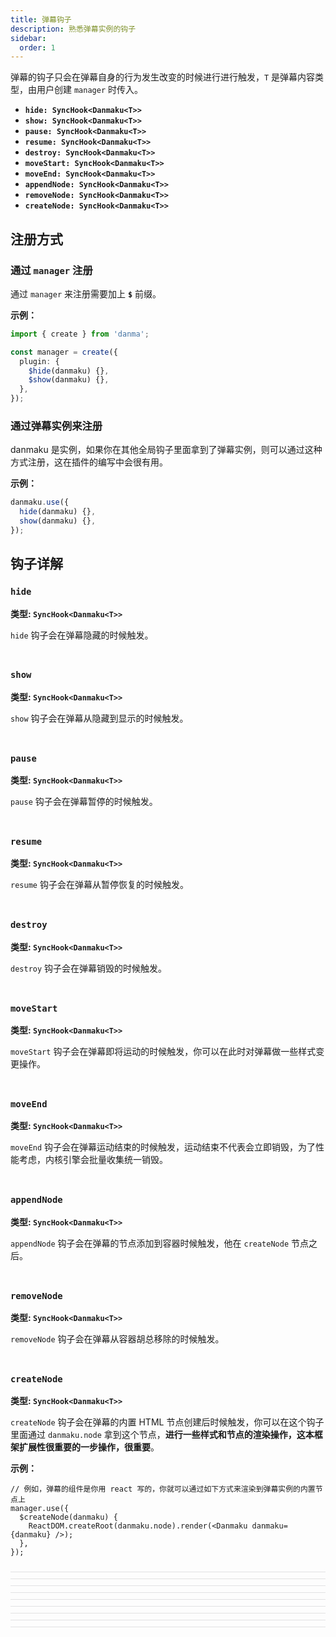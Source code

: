 ```yaml
---
title: 弹幕钩子
description: 熟悉弹幕实例的钩子
sidebar:
  order: 1
---
```


弹幕的钩子只会在弹幕自身的行为发生改变的时候进行进行触发，`T` 是弹幕内容类型，由用户创建 `manager` 时传入。

- **`hide: SyncHook<Danmaku<T>>`**
- **`show: SyncHook<Danmaku<T>>`**
- **`pause: SyncHook<Danmaku<T>>`**
- **`resume: SyncHook<Danmaku<T>>`**
- **`destroy: SyncHook<Danmaku<T>>`**
- **`moveStart: SyncHook<Danmaku<T>>`**
- **`moveEnd: SyncHook<Danmaku<T>>`**
- **`appendNode: SyncHook<Danmaku<T>>`**
- **`removeNode: SyncHook<Danmaku<T>>`**
- **`createNode: SyncHook<Danmaku<T>>`**

## 注册方式

### 通过 `manager` 注册

通过 `manager` 来注册需要加上 **`$`** 前缀。

**示例：**

```ts
import { create } from 'danma';

const manager = create({
  plugin: {
    $hide(danmaku) {},
    $show(danmaku) {},
  },
});
```

### 通过弹幕实例来注册

danmaku 是实例，如果你在其他全局钩子里面拿到了弹幕实例，则可以通过这种方式注册，这在插件的编写中会很有用。

**示例：**

```ts
danmaku.use({
  hide(danmaku) {},
  show(danmaku) {},
});
```

## 钩子详解

### `hide`

**类型: `SyncHook<Danmaku<T>>`**

`hide` 钩子会在弹幕隐藏的时候触发。

<div style="border-bottom: 0.5px solid #e2e2e3; padding: 10px 0" />

### `show`

**类型: `SyncHook<Danmaku<T>>`**

`show` 钩子会在弹幕从隐藏到显示的时候触发。

<div style="border-bottom: 0.5px solid #e2e2e3; padding: 10px 0" />

### `pause`

**类型: `SyncHook<Danmaku<T>>`**

`pause` 钩子会在弹幕暂停的时候触发。

<div style="border-bottom: 0.5px solid #e2e2e3; padding: 10px 0" />

### `resume`

**类型: `SyncHook<Danmaku<T>>`**

`resume` 钩子会在弹幕从暂停恢复的时候触发。

<div style="border-bottom: 0.5px solid #e2e2e3; padding: 10px 0" />

### `destroy`

**类型: `SyncHook<Danmaku<T>>`**

`destroy` 钩子会在弹幕销毁的时候触发。

<div style="border-bottom: 0.5px solid #e2e2e3; padding: 10px 0" />

### `moveStart`

**类型: `SyncHook<Danmaku<T>>`**

`moveStart` 钩子会在弹幕即将运动的时候触发，你可以在此时对弹幕做一些样式变更操作。

<div style="border-bottom: 0.5px solid #e2e2e3; padding: 10px 0" />

### `moveEnd`

**类型: `SyncHook<Danmaku<T>>`**

`moveEnd` 钩子会在弹幕运动结束的时候触发，运动结束不代表会立即销毁，为了性能考虑，内核引擎会批量收集统一销毁。

<div style="border-bottom: 0.5px solid #e2e2e3; padding: 10px 0" />

### `appendNode`

**类型: `SyncHook<Danmaku<T>>`**

`appendNode` 钩子会在弹幕的节点添加到容器时候触发，他在 `createNode` 节点之后。

<div style="border-bottom: 0.5px solid #e2e2e3; padding: 10px 0" />

### `removeNode`

**类型: `SyncHook<Danmaku<T>>`**

`removeNode` 钩子会在弹幕从容器胡总移除的时候触发。

<div style="border-bottom: 0.5px solid #e2e2e3; padding: 10px 0" />

### `createNode`

**类型: `SyncHook<Danmaku<T>>`**

`createNode` 钩子会在弹幕的内置 HTML 节点创建后时候触发，你可以在这个钩子里面通过 `danmaku.node` 拿到这个节点，**进行一些样式和节点的渲染操作，这本框架扩展性很重要的一步操作，很重要**。

**示例：**

```tsx
// 例如，弹幕的组件是你用 react 写的，你就可以通过如下方式来渲染到弹幕实例的内置节点上
manager.use({
  $createNode(danmaku) {
    ReactDOM.createRoot(danmaku.node).render(<Danmaku danmaku={danmaku} />);
  },
});
```
